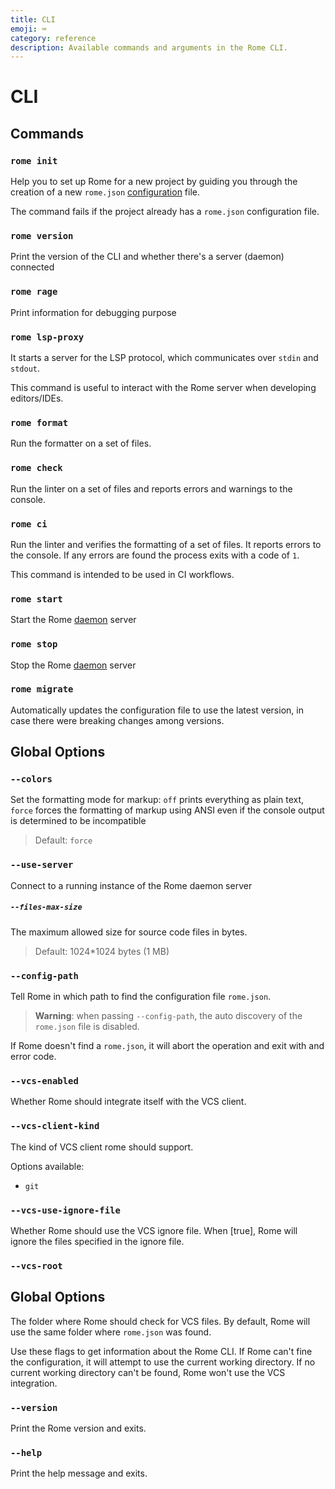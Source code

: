 ```yaml
---
title: CLI
emoji: ⌨️
category: reference
description: Available commands and arguments in the Rome CLI.
---
```


# CLI

## Commands

### `rome init`

Help you to set up Rome for a new project by guiding you through the creation of a new `rome.json` [configuration](/configuration) file.

The command fails if the project already has a `rome.json` configuration file.

### `rome version`

Print the version of the CLI and whether there's a server (daemon) connected

### `rome rage`

Print information for debugging purpose

### `rome lsp-proxy`

It starts a server for the LSP protocol, which communicates over `stdin` and `stdout`.

This command is useful to interact with the Rome server when developing editors/IDEs.

### `rome format`

Run the formatter on a set of files.

### `rome check`

Run the linter on a set of files and reports errors and warnings to the console.

### `rome ci`

Run the linter and verifies the formatting of a set of files. It reports errors to the console. If any errors are found the process exits with a code of `1`.

This command is intended to be used in CI workflows.

### `rome start`

Start the Rome [daemon](/internals/architecture#daemon) server

### `rome stop`

Stop the Rome [daemon](/internals/architecture#deamon) server

### `rome migrate`

Automatically updates the configuration file to use the latest version, in case there were breaking changes among versions.

## Global Options

### `--colors`

Set the formatting mode for markup: `off` prints everything as plain text,
`force` forces the formatting of markup using ANSI even if the console output
is determined to be incompatible

> Default: `force`

### `--use-server`

Connect to a running instance of the Rome daemon server

##### `--files-max-size`

The maximum allowed size for source code files in bytes.

> Default: 1024*1024 bytes (1 MB)

### `--config-path`

Tell Rome in which path to find the configuration file `rome.json`.

> **Warning**: when passing `--config-path`, the auto discovery of the `rome.json` file is disabled.

If Rome doesn't find a `rome.json`, it will abort the operation and exit with and error code.

### `--vcs-enabled`

Whether Rome should integrate itself with the VCS client.

### `--vcs-client-kind`

The kind of VCS client rome should support.

Options available:
- `git`

### `--vcs-use-ignore-file`

Whether Rome should use the VCS ignore file. When [true], Rome will ignore the files specified in the ignore file.

### `--vcs-root`

## Global Options
The folder where Rome should check for VCS files. By default, Rome will use the same
folder where `rome.json` was found.

Use these flags to get information about the Rome CLI.
If Rome can't fine the configuration, it will attempt to use the current working directory.
If no current working directory can't be found, Rome won't use the VCS integration.


### `--version`

Print the Rome version and exits.

### `--help`

Print the help message and exits.

